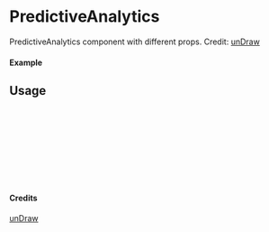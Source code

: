 
<Meta of={PredictiveAnalytics} title="unDraw/PredictiveAnalytics" />

# PredictiveAnalytics

PredictiveAnalytics component with different props.
Credit: [unDraw](https://undraw.co/illustrations)

#### Example

<Canvas of={PredictiveAnalytics.Primary} />

## Usage

```ts
import { PredictiveAnalytics } from "yadl-ui";

const Example = () => {
  return (
      <PredictiveAnalytics />
  );
};

export default Example;
```

#### Credits
[unDraw](https://undraw.co/illustrations)
